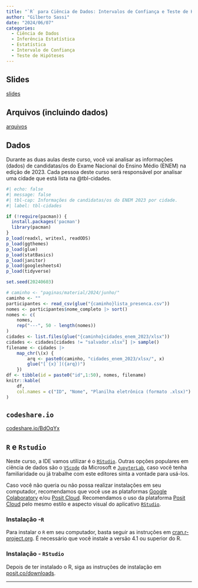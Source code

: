 ```yaml
---
title: "`R` para Ciência de Dados: Intervalos de Confiança e Teste de Hipóteses"
author: "Gilberto Sassi"
date: "2024/06/07"
categories:
  - Ciência de Dados
  - Inferência Estatística
  - Estatística
  - Intervalo de Confiança
  - Teste de Hipóteses
---
```


## Slides

[slides](slides.pdf){target="_blank"}

## Arquivos (incluindo dados)

[arquivos](arquivos.zip)

## Dados 

Durante as duas aulas deste curso, você vai analisar as informações (dados) de candidatas/os do Exame Nacional do Ensino Médio (ENEM) na edição de 2023. Cada pessoa deste curso será responsável por analisar uma cidade que está lista na @tbl-cidades.

```r
#| echo: false
#| message: false
#| tbl-cap: Informações de candidatas/os do ENEM 2023 por cidade.
#| label: tbl-cidades

if (!require(pacman)) {
  install.packages('pacman')
  library(pacman)
}
p_load(readxl, writexl, readODS)
p_load(ggthemes)
p_load(glue)
p_load(statBasics)
p_load(janitor)
p_load(googlesheets4)
p_load(tidyverse)

set.seed(20240603)

# caminho <- "paginas/material/2024/junho/"
caminho <- ""
participantes <- read_csv(glue("{caminho}lista_presenca.csv"))
nomes <- participantes$nome_completo |> sort()
nomes <- c(
    nomes,
    rep("---", 50 - length(nomes))
)
cidades <- list.files(glue("{caminho}cidades_enem_2023/xlsx"))
cidades <- cidades[cidades != "salvador.xlsx"] |> sample()
filename <- cidades |>
    map_chr(\(x) {
        arq <- paste0(caminho, "cidades_enem_2023/xlsx/", x)
        glue("[`{x}`]({arq})")
    })
df <- tibble(id = paste0("id",1:50), nomes, filename)
knitr::kable(
    df,
    col.names = c("ID", "Nome", "Planilha eletrônica (formato .xlsx)")
)
```

## `codeshare.io`

[codeshare.io/BdOqYx](https://codeshare.io/BdOqYx){target="_blank"}

## `R` e `Rstudio`

Neste curso, a IDE vamos utilizar é o [`RStudio`](https://posit.co/downloads/){target="_blank"}. Outras opções populares em ciência de dados são o [`VScode`](https://code.visualstudio.com/Download){target="_blank"} da Microsoft e [`JupyterLab`](https://jupyter.org/install){target="_blank"}, caso você tenha familiaridade ou já trabalhe com este editores sinta a vontade para usá-los.

Caso você não queria ou não possa realizar instalações em seu computador, recomendamos que você use as plataformas [Google Colaboratory](https://colab.research.google.com/){target="_blank"} e/ou [Posit Cloud](https://posit.cloud){target="_blank"}. Recomendamos o uso da plataforma [Posit Cloud](https://posit.cloud){target="_blank"} pelo mesmo estilo e aspecto visual do aplicativo [`RStudio`](https://posit.co/downloads/){target="_blank"}.

### Instalação -`R`

Para instalar o `R` em seu computador, basta seguir as instruções em [cran.r-project.org](https://cran.r-project.org/). É necessário que você instale a versão 4.1 ou superior do R.

### Instalação - `RStudio`

Depois de ter instalado o R, siga as instruções de instalação em [posit.co/downloads](https://posit.co/downloads/).

---
